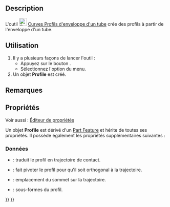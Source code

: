 <languages/>

{{Docnav/fr
|[[Curves_ProfileSupport/fr|Plan de support]]
|[[Curves_Pipeshell/fr|Enveloppe de tube]]
|[[Curves_Workbench/fr|Atelier Curves]]
|IconL=Curves_ProfileSupport.svg
|IconR=Curves_Pipeshell.svg
|IconC=Curves_workbench_icon.svg
}}

{{GuiCommand/fr
|Name=Curves PipeshellProfile
|Name/fr=Curves Profils d'enveloppe d'un tube
|MenuLocation=Surfaces → Pipeshell profile
|Workbenches=[[Curves_Workbench/fr|Curves]]
|SeeAlso=[[Curves_Pipeshell/fr|Curves Enveloppe de tube]]
}}

==Description==

L'outil [[Image:Curves_PipeshellProfile.svg|24px]] [[Curves_PipeshellProfile/fr|Curves Profils d'enveloppe d'un tube]] crée des profils à partir de l'enveloppe d'un tube.

<span id="Usage"></span>
==Utilisation==

# Il y a plusieurs façons de lancer l'outil :
#* Appuyez sur le bouton {{Button|[[Image:Curves_PipeshellProfile.svg|16px]] [[Curves_PipeshellProfile/fr|Pipeshell profile]]}}.
#* Sélectionnez l'option {{MenuCommand|Surfaces → [[Image:Curves_PipeshellProfile.svg|16px]] Pipeshell profile}} du menu.
# Un objet '''Profile''' est créé.

<span id="Notes"></span>
==Remarques==

<span id="Properties"></span>
==Propriétés==

Voir aussi : [[Property_editor/fr|Éditeur de propriétés]]

Un objet '''Profile''' est dérivé d'un [[Part_Feature/fr|Part Feature]] et hérite de toutes ses propriétés. Il possède également les propriétés supplémentaires suivantes :

<span id="Data"></span>
===Données===

{{TitleProperty|Profile}}

* {{PropertyData|Contact|Bool}} : traduit le profil en trajectoire de contact.
* {{PropertyData|Correction|Oool}} : fait pivoter le profil pour qu'il soit orthogonal à la trajectoire.
* {{PropertyData|Location|LinkSub}} : emplacement du sommet sur la trajectoire.
* {{PropertyData|Profil|LinkSubList}} : sous-formes du profil.


{{Docnav/fr
|[[Curves_ProfileSupport/fr|Plan de support]]
|[[Curves_Pipeshell/fr|Enveloppe de tube]]
|[[Curves_Workbench/fr|Atelier Curves]]
|IconL=Curves_ProfileSupport.svg
|IconR=Curves_Pipeshell.svg
|IconC=Curves_workbench_icon.svg
}}

{{Curves Tools navi{{#translation:}}}}
{{Userdocnavi{{#translation:}}}}